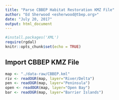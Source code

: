 ```yaml
---
title: "Parse CBBEP Habitat Restoration KMZ File"
author: "Ed Sherwood <esherwood@tbep.org>"
date: "July 20, 2017"
output: html_document
---
```


```r
#install.packages('XML')
require(rgdal)
knitr::opts_chunk$set(echo = TRUE)
```

## Import CBBEP KMZ File
```r
map <- "./data-raw/CBBEP.kml"
riv <- readOGR(map, layer="River/Delta")
pen <- readOGR(map, layer="Peninsula")
open <- readOGR(map, layer="Open Bay")
bar <- readOGR(map, layer="Barrier Islands")
```


